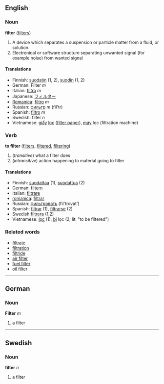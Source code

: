 ==English==
===Noun===
'''filter''' ([[filters]])

#A device which separates a suspension or particle matter from a fluid, or solution.
#Electronical or software structure separating unwanted signal (for example noise) from wanted signal

====Translations====
*Finnish: [[suodatin]] (1, 2), [[suodin]] (1, 2)
*German: Filter ''m''
*Italian: [[filtro]] ''m''
*Japanese: [[フィルター]]
*[[Romanica]]: [[filtro]] ''m''
*Russian: [[фильтр]] ''m'' (fil'tr)
*Spanish: [[filtro]] ''m''
*Swedish: filter ''n''
*Vietnamese: [[giấy]] [[lọc]] ([[filter paper]]), [[máy#Vietnamese|máy]] lọc (filtration machine)

===Verb===
'''to filter''' ([[filters]], [[filtered]], [[filtering]])

#(''transitive'') what a filter does
#(''intransitive'') action happening to material going to filter

====Translations====
*Finnish: [[suodattaa]] (1), [[suodattua]] (2)
*German: [[filtern]]
*Italian: [[filtrare]]
*[[romanica]]: [[filtrar]]
*Russian: [[фильтровать]] (fil'trovat')
*Spanish: [[filtrar]] (1), [[filtrarse]] (2)
*Swedish:[[filtrera]] (1,2)
*Vietnamese: [[lọc]] (1), [[bị]] lọc (2; lit: "to be filtered")

===Related words===
*[[filtrate]]
*[[filtration]]
*[[filtride]]
*[[air filter]]
*[[fuel filter]]
*[[oil filter]]

----

==German==
===Noun===
'''Filter''' ''m''

# a filter

----
==Swedish==
===Noun===
'''filter''' ''n''

# a filter